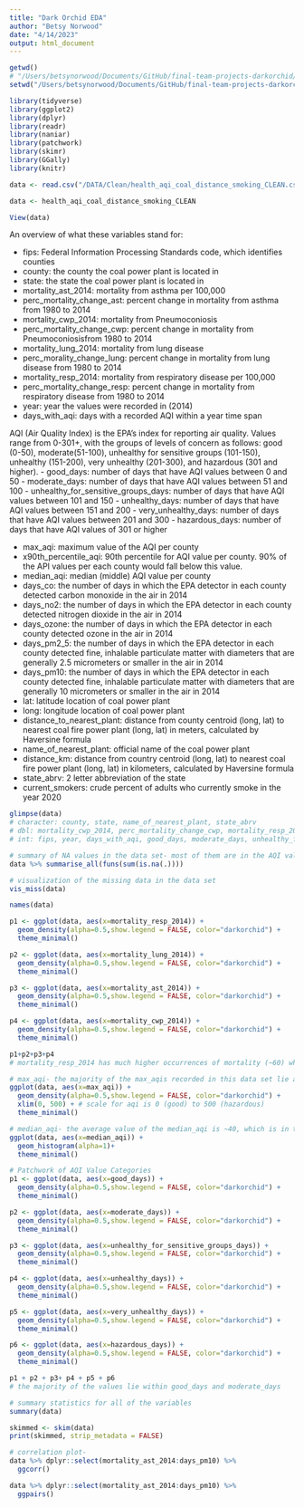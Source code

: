 ```yaml
---
title: "Dark Orchid EDA"
author: "Betsy Norwood"
date: "4/14/2023"
output: html_document
---
```


```r

getwd()
# "/Users/betsynorwood/Documents/GitHub/final-team-projects-darkorchid/DarkOrchid/CODE/Individual_Work/Norwood"
setwd("/Users/betsynorwood/Documents/GitHub/final-team-projects-darkorchid/DarkOrchid")

library(tidyverse)
library(ggplot2)
library(dplyr)
library(readr)
library(naniar)
library(patchwork)
library(skimr)
library(GGally)
library(knitr)

data <- read.csv("/DATA/Clean/health_aqi_coal_distance_smoking_CLEAN.csv")

data <- health_aqi_coal_distance_smoking_CLEAN

View(data)

```
An overview of what these variables stand for:

 - fips: Federal Information Processing Standards code, which identifies counties 
 - county: the county the coal power plant is located in 
 - state: the state the coal power plant is located in 
 - mortality_ast_2014: mortality from asthma per 100,000 
 - perc_mortality_change_ast: percent change in mortality from asthma from 1980 to 2014 
 - mortality_cwp_2014: mortality from Pneumoconiosis
 - perc_mortality_change_cwp: percent change in mortality from Pneumoconiosisfrom 1980 to 2014 
 - mortality_lung_2014: mortality from lung disease 
 - perc_morality_change_lung: percent change in mortality from lung disease from 1980 to 2014 
  - mortality_resp_2014: mortality from respiratory disease per 100,000
 - perc_mortality_change_resp: percent change in mortality from respiratory disease from 1980 to 2014 
 - year: year the values were recorded in (2014)
 - days_with_aqi: days with a recorded AQI within a year time span 

AQI (Air Quality Index) is the EPA's index for reporting air quality. Values range from 0-301+, with the groups of levels of concern as follows: good (0-50), moderate(51-100), unhealthy for sensitive groups (101-150), unhealthy (151-200), very unhealthy (201-300), and hazardous (301 and higher). 
 - good_days: number of days that have AQI values between 0 and 50 
 - moderate_days: number of days that have AQI values between 51 and 100
 - unhealthy_for_sensitive_groups_days: number of days that have AQI values between 101 and 150
 - unhealthy_days: number of days that have AQI values between 151 and 200
 - very_unhealthy_days: number of days that have AQI values between 201 and 300
 - hazardous_days: number of days that have AQI values of 301 or higher 

 - max_aqi: maximum value of the AQI per county 
 - x90th_percentile_aqi: 90th percentile for AQI value per county. 90% of the API values per each county would fall below this value. 
 - median_aqi: median (middle) AQI value per county 
 - days_co: the number of days in which the EPA detector in each county detected carbon monoxide in the air in 2014 
 - days_no2: the number of days in which the EPA detector in each county detected nitrogen dioxide in the air in 2014 
 - days_ozone: the number of days in which the EPA detector in each county detected ozone in the air in 2014 
 - days_pm2_5: the number of days in which the EPA detector in each county detected fine, inhalable particulate matter with diameters that are generally 2.5 micrometers or smaller in the air in 2014 
 - days_pm10: the number of days in which the EPA detector in each county detected fine, inhalable particulate matter with diameters that are generally 10 micrometers or smaller in the air in 2014 
 - lat: latitude location of coal power plant 
 - long: longitude location of coal power plant 
 - distance_to_nearest_plant: distance from county centroid (long, lat) to nearest coal fire power plant (long, lat) in meters, calculated by Haversine formula  
 - name_of_nearest_plant: official name of the coal power plant 
 - distance_km: distance from country centroid (long, lat) to nearest coal fire power plant (long, lat) in kilometers, calculated by Haversine formula
 - state_abrv: 2 letter abbreviation of the state 
 - current_smokers: crude percent of adults who currently smoke in the year 2020 

```r

glimpse(data)
# character: county, state, name_of_nearest_plant, state_abrv
# dbl: mortality_cwp_2014, perc_mortality_change_cwp, mortality_resp_2014, perc_mortality_change_resp, mortality_ast_2014, perc_mortality_change_ast, mortality_lung_2014, perc_change_mortality_lung, lat, long, distance_to_nearest_plant, distance_km, current_smokers
# int: fips, year, days_with_aqi, good_days, moderate_days, unhealthy_for_sensative_groups_days, unhealthy_days, very_unhealthy_days, hazardous_days, max_aqi, x90th_percentile_aqi, median_aqi, days_co, days_no2, days_ozone, days_pm2_5, days_pm10    

# summary of NA values in the data set- most of them are in the AQI values. This is because it is not feasible for the EPA to collect AQI data for every county in the United States. 
data %>% summarise_all(funs(sum(is.na(.))))

# visualization of the missing data in the data set 
vis_miss(data) 

```


```r
names(data)

p1 <- ggplot(data, aes(x=mortality_resp_2014)) +
  geom_density(alpha=0.5,show.legend = FALSE, color="darkorchid") +
  theme_minimal()

p2 <- ggplot(data, aes(x=mortality_lung_2014)) +
  geom_density(alpha=0.5,show.legend = FALSE, color="darkorchid") +
  theme_minimal()

p3 <- ggplot(data, aes(x=mortality_ast_2014)) +
  geom_density(alpha=0.5,show.legend = FALSE, color="darkorchid") +
  theme_minimal()

p4 <- ggplot(data, aes(x=mortality_cwp_2014)) +
  geom_density(alpha=0.5,show.legend = FALSE, color="darkorchid") +
  theme_minimal()

p1+p2+p3+p4
# mortality_resp_2014 has much higher occurrences of mortality (~60) when compared to mortality_lung_2014 (~5), mortality_ast_2014 (~1.25), and mortality_cwp_2014 (~0)
``` 


```r

# max_aqi- the majority of the max_aqis recorded in this data set lie at ~100, which is somewhere between the moderate and unhealthy for sensitive groups categories. 
ggplot(data, aes(x=max_aqi)) +
  geom_density(alpha=0.5,show.legend = FALSE, color="darkorchid") +
  xlim(0, 500) + # scale for aqi is 0 (good) to 500 (hazardous)
  theme_minimal()

# median_aqi- the average value of the median_aqi is ~40, which is in the good days category 
ggplot(data, aes(x=median_aqi)) +
  geom_histogram(alpha=1)+
  theme_minimal()

# Patchwork of AQI Value Categories 
p1 <- ggplot(data, aes(x=good_days)) +
  geom_density(alpha=0.5,show.legend = FALSE, color="darkorchid") +
  theme_minimal()

p2 <- ggplot(data, aes(x=moderate_days)) +
  geom_density(alpha=0.5,show.legend = FALSE, color="darkorchid") +
  theme_minimal()

p3 <- ggplot(data, aes(x=unhealthy_for_sensitive_groups_days)) +
  geom_density(alpha=0.5,show.legend = FALSE, color="darkorchid") +
  theme_minimal()

p4 <- ggplot(data, aes(x=unhealthy_days)) +
  geom_density(alpha=0.5,show.legend = FALSE, color="darkorchid") +
  theme_minimal()

p5 <- ggplot(data, aes(x=very_unhealthy_days)) +
  geom_density(alpha=0.5,show.legend = FALSE, color="darkorchid") +
  theme_minimal()

p6 <- ggplot(data, aes(x=hazardous_days)) +
  geom_density(alpha=0.5,show.legend = FALSE, color="darkorchid") +
  theme_minimal()

p1 + p2 + p3+ p4 + p5 + p6
# the majority of the values lie within good_days and moderate_days 
```

```r

# summary statistics for all of the variables 
summary(data)

skimmed <- skim(data)
print(skimmed, strip_metadata = FALSE)

# correlation plot- 
data %>% dplyr::select(mortality_ast_2014:days_pm10) %>%
  ggcorr() 

data %>% dplyr::select(mortality_ast_2014:days_pm10) %>%
  ggpairs()

``` 



